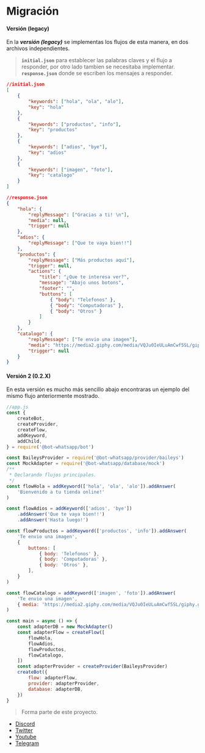 # Migración

#### Versión (legacy)

En la **_versión (legacy)_** se implementas los flujos de esta manera, en dos archivos independientes.

> **`initial.json`** para establecer las palabras claves y el flujo a responder, por otro lado tambien se necesitaba implementar.
> **`response.json`** donde se escriben los mensajes a responder.

```json
//initial.json
[
    {
        "keywords": ["hola", "ola", "alo"],
        "key": "hola"
    },
    {
        "keywords": ["productos", "info"],
        "key": "productos"
    },
    {
        "keywords": ["adios", "bye"],
        "key": "adios"
    },
    {
        "keywords": ["imagen", "foto"],
        "key": "catalogo"
    }
]
```

```json
//response.json
{
    "hola": {
        "replyMessage": ["Gracias a ti! \n"],
        "media": null,
        "trigger": null
    },
    "adios": {
        "replyMessage": ["Que te vaya bien!!"]
    },
    "productos": {
        "replyMessage": ["Más productos aquí"],
        "trigger": null,
        "actions": {
            "title": "¿Que te interesa ver?",
            "message": "Abajo unos botons",
            "footer": "",
            "buttons": [
                { "body": "Telefonos" },
                { "body": "Computadoras" },
                { "body": "Otros" }
            ]
        }
    },
    "catalogo": {
        "replyMessage": ["Te envio una imagen"],
        "media": "https://media2.giphy.com/media/VQJu0IeULuAmCwf5SL/giphy.gif",
        "trigger": null
    }
}
```

#### Versión 2 (0.2.X)

En esta versión es mucho más sencillo abajo encontraras un ejemplo del mismo flujo anteriormente mostrado.

```js
//app.js
const {
    createBot,
    createProvider,
    createFlow,
    addKeyword,
    addChild,
} = require('@bot-whatsapp/bot')

const BaileysProvider = require('@bot-whatsapp/provider/baileys')
const MockAdapter = require('@bot-whatsapp/database/mock')
/**
 * Declarando flujos principales.
 */
const flowHola = addKeyword(['hola', 'ola', 'alo']).addAnswer(
    'Bienvenido a tu tienda online!'
)

const flowAdios = addKeyword(['adios', 'bye'])
    .addAnswer('Que te vaya bien!!')
    .addAnswer('Hasta luego!')

const flowProductos = addKeyword(['productos', 'info']).addAnswer(
    'Te envio una imagen',
    {
        buttons: [
            { body: 'Telefonos' },
            { body: 'Computadoras' },
            { body: 'Otros' },
        ],
    }
)

const flowCatalogo = addKeyword(['imagen', 'foto']).addAnswer(
    'Te envio una imagen',
    { media: 'https://media2.giphy.com/media/VQJu0IeULuAmCwf5SL/giphy.gif' }
)

const main = async () => {
    const adapterDB = new MockAdapter()
    const adapterFlow = createFlow([
        flowHola,
        flowAdios,
        flowProductos,
        flowCatalogo,
    ])
    const adapterProvider = createProvider(BaileysProvider)
    createBot({
        flow: adapterFlow,
        provider: adapterProvider,
        database: adapterDB,
    })
}
```

> Forma parte de este proyecto.

-   [Discord](https://link.codigoencasa.com/DISCORD)
-   [Twitter](https://twitter.com/leifermendez)
-   [Youtube](https://www.youtube.com/watch?v=5lEMCeWEJ8o&list=PL_WGMLcL4jzWPhdhcUyhbFU6bC0oJd2BR)
-   [Telegram](https://t.me/leifermendez)
